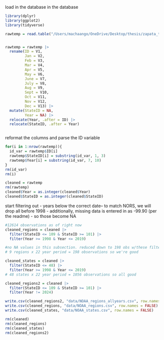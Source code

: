 
load in the database in the database
```r
library(dplyr)
library(ggplot2)
library(tidyverse)

rawtemp = read.table("/Users/machaango/OneDrive/Desktop/thesis/zapata_thesis/data/climdiv-tmpcst-v1.0.0-20241021.txt", header = FALSE, colClasses = c("character",rep("numeric",12)))


rawtemp = rawtemp |>
  rename(ID = V1,
         Jan = V2,
         Feb = V3,
         Mar = V4,
         Apr = V5,
         May = V6,
         June = V7,
         July = V8,
         Aug = V9,
         Sept = V10,
         Oct = V11,
         Nov = V12,
         Dec = V13) |>
  mutate(StateID = NA,
         Year = NA) |> 
  relocate(Year, .after = ID) |> 
  relocate(StateID, .after = Year)



```


reformat the columns and parse the ID variable
```r

for(i in 1:nrow(rawtemp)){
  id_var = rawtemp$ID[i]
  rawtemp$StateID[i] = substring(id_var, 1, 3)
  rawtemp$Year[i] = substring(id_var, 7, 10)
}
rm(id_var)
rm(i)

cleaned = rawtemp
rm(rawtemp)
cleaned$Year = as.integer(cleaned$Year)
cleaned$StateID = as.integer(cleaned$StateID)

```


start filtering out
- years below the correct date-- to match NORS, we will drop all before 1998
- additionally, missing data is entered in as -99.90 (per the readme)
- so those become NA


```r
#12614 observations as of right now
cleaned_regions = cleaned |> 
  filter(StateID <= 109 & StateID >= 101) |>
  filter(Year >= 1998 & Year <= 2019)

#no NA values in this subsection. reduced down to 198 obs w/these filters
# 9 regions x 22 year period = 198 observations so we're good

cleaned_states = cleaned |> 
  filter(StateID <= 48) |> 
  filter(Year >= 1998 & Year <= 2019)
# 48 states x 22 year period = 1056 observations so all good

cleaned_regions2 = cleaned |> 
  filter(StateID <= 109 & StateID >= 101) |> 
  filter(Year != 2024)

write.csv(cleaned_regions2, "data/NOAA_regions_allyears.csv", row.names = FALSE)
write.csv(cleaned_regions, "data/NOAA_regions.csv", row.names = FALSE)
write.csv(cleaned_states, "data/NOAA_states.csv", row.names = FALSE)

rm(cleaned)
rm(cleaned_regions)
rm(cleaned_states)
rm(cleaned_regions2)

```